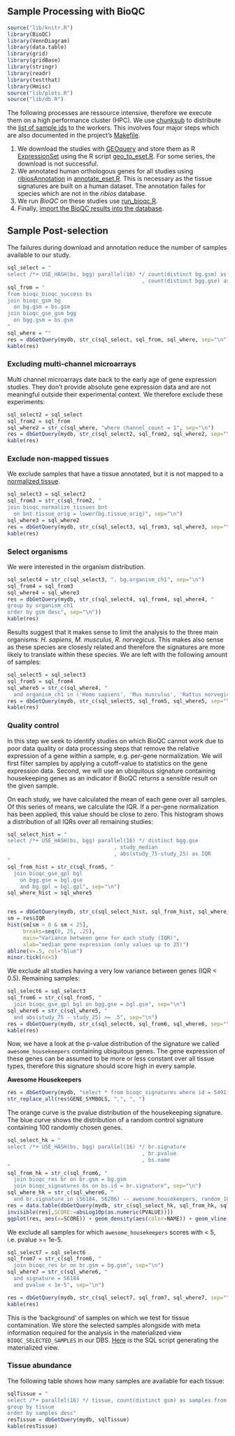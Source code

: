 ## Sample Processing with BioQC {#sample-processing}

```r
source("lib/knitr.R")
library(BioQC)
library(VennDiagram)
library(data.table)
library(grid)
library(gridBase)
library(stringr)
library(readr)
library(testthat)
library(Hmisc)
source("lib/plots.R")
source("lib/db.R")
```

The following processes are ressource intensive, therefore we execute them on a high performance cluster (HPC). We use [chunksub](https://github.com/grst/chunksub) to distribute the [list of sample ids](#sample-list) to the workers. This involves four major steps which are also documented in the project's [Makefile](https://github.com/grst/BioQC_GEO_analysis/blob/master/Makefile). 

1. We download the studies with [GEOquery](https://bioconductor.org/packages/release/bioc/html/GEOquery.html) and store them as R [ExpressionSet](https://bioconductor.org/packages/devel/bioc/vignettes/Biobase/inst/doc/ExpressionSetIntroduction.pdf) using the R script [geo_to_eset.R](https://github.com/grst/BioQC_GEO_analysis/blob/master/scripts/geo_to_eset.R). For some series, the download is not successful. 
2. We annotated human orthologous genes for all studies using [ribiosAnnotation](https://github.com/Accio/ribios) in [annotate_eset.R](https://github.com/grst/BioQC_GEO_analysis/blob/master/scripts/annotate_eset.R). This is necessary as the tissue signatures are built on a human dataset. The annotation failes for species which are not in the *ribios* database. 
3. We run *BioQC* on these studies use [run_bioqc.R](https://github.com/grst/BioQC_GEO_analysis/blob/master/scripts/run_bioqc.R). 
4. Finally, [import the BioQC results into the database](#import-bioqc-results). 


## Sample Post-selection

The failures during download and annotation reduce the number of samples available to our study.

<!-- since there are muliple gpl and gsm in a gse, there might've been some gsm 
inserted, that don't have a tissue annotated, although the gse was selected. -->

```r

sql_select = "
select /*+ USE_HASH(bs, bgg) parallel(16) */ count(distinct bg.gsm) as GSM
                                           , count(distinct bgg.gse) as GSE"
sql_from = "
from bioqc_bioqc_success bs
join bioqc_gsm bg
  on bg.gsm = bs.gsm
join bioqc_gse_gsm bgg
  on bgg.gsm = bs.gsm 
"
sql_where = ""
res = dbGetQuery(mydb, str_c(sql_select, sql_from, sql_where, sep="\n"))
kable(res)
```


### Excluding multi-channel microarrays

Multi channel microarrays date back to the early age of gene expression studies. They don't provide absolute gene expression data and are not meaningful outside their experimental context. We therefore exclude these experiments:
```r
sql_select2 = sql_select
sql_from2 = sql_from
sql_where2 = str_c(sql_where, "where channel_count = 1", sep="\n")
res = dbGetQuery(mydb, str_c(sql_select2, sql_from2, sql_where2, sep="\n"))
kable(res)
```

### Exclude non-mapped tissues
We exclude samples that have a tissue annotated, but it is not mapped to a [normalized tissue](#tissue-normalization). 

```r
sql_select3 = sql_select2
sql_from3 = str_c(sql_from2, "
join bioqc_normalize_tissues bnt
  on bnt.tissue_orig = lower(bg.tissue_orig)", sep="\n")
sql_where3 = sql_where2
res = dbGetQuery(mydb, str_c(sql_select3, sql_from3, sql_where3, sep="\n"))
kable(res)
```

### Select organisms
We were interested in the organism distribution.
```r
sql_select4 = str_c(sql_select3, ", bg.organism_ch1", sep="\n")
sql_from4 = sql_from3
sql_where4 = sql_where3
res = dbGetQuery(mydb, str_c(sql_select4, sql_from4, sql_where4, "
group by organism_ch1
order by gsm desc", sep="\n"))
kable(res)
```

Results suggest that it makes sense to limit the analysis to the three main organisms: *H. sapiens*, *M. musculus*, *R. norvegicus*. This makes also sense as these species are closesly related and therefore the signatures are more likely to translate within these species. 
We are left with the following amount of samples: 

```r
sql_select5 = sql_select3
sql_from5 = sql_from4
sql_where5 = str_c(sql_where4, "
  and organism_ch1 in ('Homo sapiens', 'Mus musculus', 'Rattus norvegicus')", sep="\n")
res = dbGetQuery(mydb, str_c(sql_select5, sql_from5, sql_where5, sep="\n"))
kable(res)
```

### Quality control

In this step we seek to identify studies on which BioQC cannot work due to poor data quality or data processing steps that remove the relative expression of a gene within a sample, e.g. per-gene normalization. 
We will first filter samples by applying a cutoff-value to statistics on the gene expression data. Second, we will use an ubiquitous signature containing housekeeping genes as an indicator if BioQC returns a sensible result on the given sample. 

On each study, we have calculated the mean of each gene over all samples. Of this series of means, we calculate the IQR. If a per-gene normalization has been applied, this value should be close to zero. This histogram shows a distribution of all IQRs over all remaining studies: 

```r
sql_select_hist = "
select /*+ USE_HASH(bs, bgg) parallel(16) */ distinct bgg.gse
                                  , study_median
                                  , abs(study_75-study_25) as IQR
"
sql_from_hist = str_c(sql_from5, "
  join bioqc_gse_gpl bgl
    on bgg.gse = bgl.gse
    and bg.gpl = bgl.gpl", sep="\n")
sql_where_hist = sql_where5


res = dbGetQuery(mydb, str_c(sql_select_hist, sql_from_hist, sql_where_hist, sep="\n"))
sm = res$IQR
hist(sm[sm > 0 & sm < 25],
     breaks=seq(0, 25, .25),
     main="Variance between gene for each study (IQR)",
     xlab="median gene expression (only values up to 25)")
abline(v=.5, col="blue")
minor.tick(nx=5)
```

We exclude all studies having a very low variance between genes (IQR < 0.5). Remaining samples:

```r
sql_select6 = sql_select3
sql_from6 = str_c(sql_from5, "
  join bioqc_gse_gpl bgl on bgg.gse = bgl.gse", sep="\n")
sql_where6 = str_c(sql_where5, "
  and abs(study_75 - study_25) >= .5", sep="\n")
res = dbGetQuery(mydb, str_c(sql_select6, sql_from6, sql_where6, sep="\n"))
kable(res)
```

Now, we have a look at the p-value distribution of the signature we called `awesome_housekeepers` containing ubiquitous genes. The gene expression of these genes can be assumed to be more or less constant over all tissue types, therefore this signature should score high in every sample. 

**Awesome Housekeepers**
```r
res = dbGetQuery(mydb, "select * from bioqc_signatures where id = 54911")
str_replace_all(res$GENE_SYMBOLS, ",", ", ")
```

The orange curve is the pvalue distribution of the housekeeping signature. The blue curve shows the distribution of a random control signature containing 100 randomly chosen genes. 
```r
sql_select_hk = "
select /*+ USE_HASH(bs, bgg) parallel(16) */ br.signature
                                           , br.pvalue
                                           , bs.name
"
sql_from_hk = str_c(sql_from6, "
  join bioqc_res br on br.gsm = bg.gsm
  join bioqc_signatures bs on bs.id = br.signature", sep="\n")
sql_where_hk = str_c(sql_where6, "
  and br.signature in (56184, 56206) -- awesome_housekeepers, random_100_0")
res = data.table(dbGetQuery(mydb, str_c(sql_select_hk, sql_from_hk, sql_where_hk, sep="\n")))
invisible(res[,SCORE:=absLog10p(as.numeric(PVALUE))])
ggplot(res, aes(x=SCORE)) + geom_density(aes(color=NAME)) + geom_vline(xintercept = 5, color="blue") + theme(legend.position = "top")
```

We exclude all samples for which `awesome_housekeepers` scores with < 5, i.e. pvalue >= 1e-5. 
```r
sql_select7 = sql_select6
sql_from7 = str_c(sql_from6, "
  join bioqc_res br on br.gsm = bg.gsm", sep="\n")
sql_where7 = str_c(sql_where6, "
  and signature = 56184
  and pvalue < 1e-5", sep="\n")

res = dbGetQuery(mydb, str_c(sql_select7, sql_from7, sql_where7, sep="\n"))
kable(res)
```


This is the 'background' of samples on which we test for tissue contamination. 
We store the selected samples alongside with meta information required for the analysis in the materialized view `BIOQC_SELECTED_SAMPLES` in our DBS. [Here](https://github.com/grst/BioQC_GEO_analysis/blob/master/db/views/sample_selection.sql) is the SQL script generating the materialized view. 


### Tissue abundance

The following table shows how many samples are available for each tissue: 
```r
sqlTissue = "
select /*+ parallel(16) */ tissue, count(distinct gsm) as samples from bioqc_selected_samples
group by tissue
order by samples desc"
resTissue = dbGetQuery(mydb, sqlTissue)
kable(resTissue)
```
